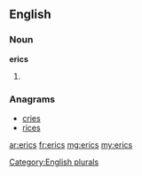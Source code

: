 ==English==

===Noun===
'''erics'''

# {{plural of|[[eric]]}}

===Anagrams===
* [[cries#English|cries]]
* [[rices#English|rices]]

[[Category:English plurals]]

[[ar:erics]]
[[fr:erics]]
[[mg:erics]]
[[my:erics]]